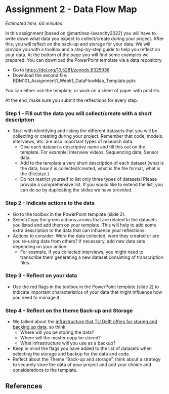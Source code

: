 # Assignment 2 - Data Flow Map {#assignment2}

*Estimated time: 60 minutes*

In this assignment [based on @martinez-lavanchy2022] you will have to write down what data you expect to collect/create during your project. After this, you will reflect on the back-up and storage for your data. We will provide you with a toolbox and a step-by-step guide to help you reflect on your data. At the bottom of the page you will find some examples we prepared. You can download the PowerPoint template via a data repository.

-   Go to <https://doi.org/10.5281/zenodo.6325938>
-   Download the second file: RDM101_Assignment1_Week1_DataFlowMap_Template.pptx

You can either use the template, or work on a sheet of paper with post-its.

At the end, make sure you submit the reflections for every step.

### Step 1 - Fill out the data you will collect/create with a short description {-}

-   Start with identifying and listing the different datasets that you will be collecting or creating during your project. Remember that code, models, interviews, etc. are also important types of research data.
    -   Give each dataset a descriptive name and fill this out on the template. For example: Interview videos, Sequencing data, Sensor data.
    -   Add to the template a very short description of each dataset (what is the data, how it is collected/created, what is the file format, what is the (file)size.)
    -   Do not restrict yourself to list only three types of datasets! Please provide a comprehensive list. If you would like to extend the list, you can do so by duplicating the slides we have provided.

### Step 2 - Indicate actions to the data {-}

-   Go to the toolbox in the PowerPoint template (slide 2).
-   Select/Copy the green actions arrows that are related to the datasets you listed and add them on your template. This will help to add some extra description to the data that can influence your reflections.
-   Actions to consider: Were the data collected, were they created or are you re-using data from others? If necessary, add new data sets depending on your action.
    -   For example, if you collected interviews, you might need to transcribe them generating a new dataset consisting of transcription files.

### Step 3 - Reflect on your data {-}

-   Use the red flags in the toolbox in the PowerPoint template (slide 2) to indicate important characteristics of your data that might influence how you need to manage it.

### Step 4 - Reflect on the theme Back-up and Storage {-}

-   We talked about the [infrastructure that TU Delft offers for storing and backing up data](https://estherplomp.github.io/TNW-RDM-101/05-Essentials-for-Research-Data.html#research-data-infrastructure-at-tu-delft), so think:
    -   Where will you be storing the data?
    -   Where will the master copy be stored?
    -   What infrastructure will you use as a backup?
-   Keep in mind the flags you have added to the list of datasets when selecting the storage and backup for the data and code.
-   Reflect about the Theme "Back-up and storage", think about a strategy to securely store the data of your project and add your choice and considerations to the template.

## References {-}
